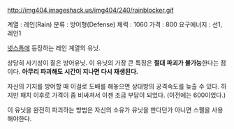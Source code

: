 http://img404.imageshack.us/img404/240/rainblocker.gif

계열 : 레인(Rain)
분류 : 방어형(Defense)
체력 : 1060
가격 : 800
요구에너지 : 선1, 레인1

[[넷스톰]]에 등장하는 레인 계열의 유닛.


상당히 사기성이 짙은 방어유닛. 이 유닛의 가장 큰 특징은 '''절대 파괴가 불가능'''한다는 점이다. '''아무리 파괴해도 시간이 지나면 다시 재생된다.'''

자신의 기지를 방어할 때 이걸로 도배를 해놓으면 상대방의 공격속도를 늦출 수 있다. 하지만 패치 이후로 가격이 좀 비싸져서 이젠 조금 부담이 되었다. (이전에는 600이었다.)

이 유닛을 완전히 파괴하는 방법은 자신의 소유가 유닛을 판다던가 아니면 스펠을 사용해야한다.

